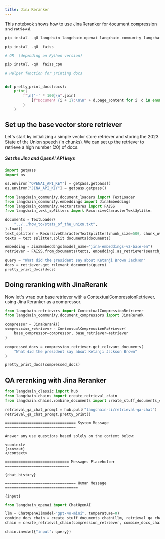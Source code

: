 ```yaml
---
title: Jina Reranker
---
```


This notebook shows how to use Jina Reranker for document compression and retrieval.

```python
pip install -qU langchain langchain-openai langchain-community langchain-text-splitters langchainhub

pip install -qU  faiss

# OR  (depending on Python version)

pip install -qU  faiss_cpu
```

```python
# Helper function for printing docs


def pretty_print_docs(docs):
    print(
        f"\n{'-' * 100}\n".join(
            [f"Document {i + 1}:\n\n" + d.page_content for i, d in enumerate(docs)]
        )
    )
```

## Set up the base vector store retriever

Let's start by initializing a simple vector store retriever and storing the 2023 State of the Union speech (in chunks). We can set up the retriever to retrieve a high number (20) of docs.

##### Set the Jina and OpenAI API keys

```python
import getpass
import os

os.environ["OPENAI_API_KEY"] = getpass.getpass()
os.environ["JINA_API_KEY"] = getpass.getpass()
```

```python
from langchain_community.document_loaders import TextLoader
from langchain_community.embeddings import JinaEmbeddings
from langchain_community.vectorstores import FAISS
from langchain_text_splitters import RecursiveCharacterTextSplitter

documents = TextLoader(
    "../../how_to/state_of_the_union.txt",
).load()
text_splitter = RecursiveCharacterTextSplitter(chunk_size=500, chunk_overlap=100)
texts = text_splitter.split_documents(documents)

embedding = JinaEmbeddings(model_name="jina-embeddings-v2-base-en")
retriever = FAISS.from_documents(texts, embedding).as_retriever(search_kwargs={"k": 20})

query = "What did the president say about Ketanji Brown Jackson"
docs = retriever.get_relevant_documents(query)
pretty_print_docs(docs)
```

## Doing reranking with JinaRerank

Now let's wrap our base retriever with a ContextualCompressionRetriever, using Jina Reranker as a compressor.

```python
from langchain.retrievers import ContextualCompressionRetriever
from langchain_community.document_compressors import JinaRerank

compressor = JinaRerank()
compression_retriever = ContextualCompressionRetriever(
    base_compressor=compressor, base_retriever=retriever
)

compressed_docs = compression_retriever.get_relevant_documents(
    "What did the president say about Ketanji Jackson Brown"
)
```

```python
pretty_print_docs(compressed_docs)
```

## QA reranking with Jina Reranker

```python
from langchain_classic import hub
from langchain.chains import create_retrieval_chain
from langchain.chains.combine_documents import create_stuff_documents_chain

retrieval_qa_chat_prompt = hub.pull("langchain-ai/retrieval-qa-chat")
retrieval_qa_chat_prompt.pretty_print()
```

```output
================================ System Message ================================

Answer any use questions based solely on the context below:

<context>
{context}
</context>

============================= Messages Placeholder =============================

{chat_history}

================================ Human Message =================================

{input}
```

```python
from langchain_openai import ChatOpenAI

llm = ChatOpenAI(model="gpt-4o-mini", temperature=0)
combine_docs_chain = create_stuff_documents_chain(llm, retrieval_qa_chat_prompt)
chain = create_retrieval_chain(compression_retriever, combine_docs_chain)
```

```python
chain.invoke({"input": query})
```
